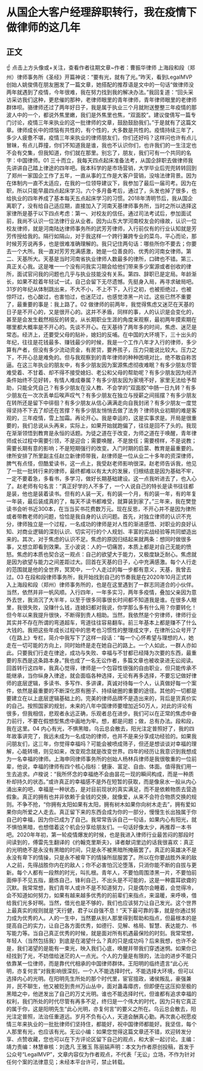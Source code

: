 # 从国企大客户经理辞职转行，我在疫情下做律师的这几年
## 正文
☝ 点击上方头像或+关注，查看作者往期文章~作者：曹振华律师 上海段和段（郑州）律师事务所《圣经》开篇神说：“要有光，就有了光。”昨天，看到LegalMVP创始人姚俊倩在朋友圈发了一篇文章，她搭配的推荐语是文中的一句话“做律师没两年就遇到了疫情，今年很难，我在努力找到我的解决办法。”我回复道：“回头采访采访我们这种，更悲催的那种，老律师眼里的青年律师，青年律师眼里的老律师群体呗。骆律师还过了两年好日子，我是属于执业三个月就附送整整三年疫情的那波人中的一个，都说外焦里嫩，我们是外焦里也焦，“双面胶”。建议俊倩写一篇专门讨论，疫情三年来执业的这一批律师的文章，鼓励鼓励我们。”于是就有了这篇文章。律师成长中的烦恼有共性的，有个性的，大多数是共性的。疫情持续三年了，多少人疲惫不堪，疫情三年来执业的律师朋友们，你们还好吗？这样问也许有点儿冒昧，有点儿莽撞，你们不知道我是谁，我也不认识你们，也许我们的一生注定也不会有交集，但我知道，你们就在那里。别忘了，朋友，我们可有一个共同的名字：中国律师。01 三十而立，我每天四点起床准备法考，从国企辞职去做律师我先讲讲自己踏上律途的四年吧。我本科学的是市场营销，大学毕业后兜兜转转回到了郑州一家国企工作了五年，一直从事的工作是大客户营销，没啥法律背景。因为在体制内一直不太适应，在我的一位领导建议下，我参加了最后一届司考。因为在职，所以只能早晨四点起床学习。六个多月备考后，通过了，头发也掉了很多，也给执业的四年养成了基本每天五点起床学习的习惯。2018年清明节后，我从国企离职了，没有给自己适应期，直接加入了河南天基律师事务所，当时之所以选择这家律所是基于以下四点考虑：第一、对校友的信任。通过司法考试后，参加面试前，我尚不认识一位法律行业从业者。因为山东大学河南校友会的缘故，认识一位校友律师，就是河南陆达律师事务所的武芳芳律师，入行前仅有的行业认知就是芳芳传授给我的。隔行如隔山，对于我这样一个跨行兼跨专业的菜鸟，平心而论，那时候芳芳说再多，也是很难准确理解的。我只记住两句话：哪些所你不要去；你要去一个大所。我一直对芳芳充满感激，她是一位善良的、优秀的河南女律师。第二、天基所大。天基是当时河南省执业律师人数最多的律所，口碑也不错。第三、真正关心我。这是唯一一个没有问我实习期会给他们带来多少案源或者创收的律所，面试官问我的问题也几乎与执业技能没有关系。第四、辞职已是定局。年龄渐长，如果不趁着年轻试一试，自己会留下无尽遗憾。先挺身入局，再寻求破局吧。31岁的年纪从体制跳出来，不大不小，不上不下，入行之初，也被拒绝过，也被惊吓过，也心酸过，也害怕过，也迷茫过，也感觉漆黑一片过。这些已然不重要了，最重要的事是：我上路了。02 做律师的前两年，我觉得焦虑又迷茫在天基的日子是不开心的，又是很开心的。这并不矛盾，同样的事，人的认识是会变化的，甚至是会发生截然相反的转变。从长期职业生涯的角度来观察，最初两年摸索期在哪里都大概率是不开心的。先谈不开心。在天基待了两年多的时间，焦虑、迷茫是常态。经济上，还要受父母的贴补，媳妇的反哺。在中国的大环境下，三十出头的年纪，往往是花钱最多、赚钱最少的时候，我是一个工作八年才入行的律师，多少算有产者，但没有多少流动资金，有房贷，要养孩子，压力只能说比较大。压力之下，不开心总是难免的。但与我观察到的青年律师的种种困境对比，绝不敢自称苦逼。在这三年执业的朋友中，有多少朋友因为案源焦虑彻夜难眠？有多少朋友尽管难受着、不甘着、却不得不接受媳妇、老公和父母的帮助呢？有多少朋友因为经济条件始终不见好转，有情人难成眷属？有多少朋友因为家境不好，家里无法给予帮助，只能全凭自己？有多少朋友在没人教、不会学的“双面胶”中肠一日九转？有多少朋友在一次次丢单后唉声叹气？有多少朋友在独立与授薪之间摇摆？有多少朋友在转所还是留下中徘徊？有多少朋友从信心满满走向自我封闭？有多少朋友一度觉得坚持不下去了却还在苦撑？有多少朋友悄悄去做了法务？律师执业初期的难是客观的，三年疫情，雪上加霜。再论开心。我是幸运的，这是实事求是。开局是很重要的，我们总说从头再来，实际上，如果开始就跑偏了，往往是回不了头的。我现在渐渐领悟到教育是永恒的话题。为徒之道在于改变，为师之道在于唤醒，青年律师成长过程中需要引领，不是迎合；需要唤醒，不是放任；需要榜样，不是说教；需要长期有意的影响；不是短期强行的改变。入门时期的启蒙、教育是最重要的。律所安排了所里副主任赵立新律师带我，赵律师是一位从业二十多年的资深律师，脾气有点怪，但酷爱读书，这一点上，我受赵老师影响很深。赵老师告诉我，他见了一批一批转行来的律师，最终都难以有太大的发展，归根结底是因为基础不牢，一定不要着急，多看书，多学习，做好长期基础建设。这一点我听进去了，也入心了。赵老师有句名言：“真正好学的人不多了，一个人说自己的特长是读书往往都是装，他也是装着读书。但有的人装一天，有的装一个月，有的装一年，有的年复一年装，最后装成真的了，每天不读书都难受，就算装到家了。”三年来，我在樊登读书会听书近300本，在当当买书花费数万元。现在反思，不开心并不是因为律所或者带教老师的问题，恰恰是我自身的认识问题。首先，对独立律师的认识不充分，律师独立是一个过程，一名成功的律师是对人性的渐进感悟、对职业的良好认知、对商业逻辑的深刻认识、切实可行的个人规划、丰富的实战经验等共同塑造出来的。其次，对于焦虑的认识不足。焦虑的原因归结起来就两条：想同时做很多事，又想立即看到效果。王小波说：人的一切痛苦，本质上都是对自己无能的愤怒。焦虑的本质也契合这一观点：自己的欲望大于能力，又极度缺乏耐心。焦虑就是因为欲望与能力之间差距过大。回首在天基的日子，心中充满感激。每个人行走的范围就是他的全世界，冥冥中，一个人走过的每一步都有意义，天基，我曾去过。03 在段和段律师事务所，我开始找到自己的节奏我是在2020年10月正式转入上海段和段（郑州）律师事务所的，也是在这里遇到了一群志同道合的小伙伴。当然，依然并非一帆风顺。入行四年，一年多实习，两年多疫情，叠加父亲因为意外去世，我消沉了大半年，以至于很多同事很长时间都不知道我是谁。在很多人眼里，我很失败，没赚什么钱，连媳妇都对我说，你学那么多有什么用？你要转化！但今年以来我提升很快，不断得到贵人相助。当然，我依然是个穷律师，律师行业其实并不存在所谓的弯道超车，弯道往往容易翻车。前三年基本上都是赚不了什么大钱的。我把这些年成长过程中的思考也习惯性的整理成文字，在律所公众号开了《在路上》专栏，简介中我写下了这样一段话：“每一个心怀希望与理想的人，她走在一切可能的方向上，同时始终是走在她自己的路上。一个人如此，一群人亦如此。只要我们行走在律途，成功与失败、幸福与不甘都已经降为次要的东西，最重要的东西是这条路本身。”我也成了一名无讼作者，多篇文章也被收录进无讼阅读。回首转行这四年，我真心觉得，律师是一个包容性很强的自由职业，但只能传承不能继承，当你纵身入律途，就会面临各种选择，无论有再多选择，不要忘记做好律师的底层逻辑，多读书、多写作、多讲课，真诚对待每一个人，认真做好每一个案件，依然是最重要的不断深化原有圈子、持续破圈的重要的途径。其他的一切都是要建立在以上底层逻辑基础上的。完美的律师品牌不是造出来的，背后是货真价实的自己。按照国家的规划，未来的八年中国律师要增加近50万人，对此的评论有很多，但我相信，悲观者永远正确，乐观者总在进步。我们可以在正常的焦虑中奋力前行，不要在假想型焦虑中画地为牢。想，都是问题；做，总有办法。段和段，我在这里。04 内心有光，不惧黑暗，乌云总会散去，阳光注定普照好了，我的四年故事讲完了，我远未成为一名成功的律师，也并不是来分享成功经验的。如果我问朋友们，这三年，你觉得幸福吗？可能会被喷成筛子，但还是想谈谈对幸福的理解，心能转境，则见如来，改变观念就是改变世界。四年的经历让我意识到我想成为一名幸福的律师。上海申同律师事务所的创始人杨林兵律师是我很敬重的一位前辈，他说，幸福的律师有四个核心指标：健康、富足、自由、体面。值得我们用一生去追求。卢梭说：“我所怀念的幸福绝不会由昙花一现的瞬间构成，而是一种质朴却持久的状态。”或许真正的幸福感不是外在短暂的获取，而是像泉水一般从内心涌出来的吧，幸福是一种状态，是对目前现状的真实满足，而不是依赖物质去营造假象。真正的拥有也并非依赖于金钱的交换，就像爱，从来不会符合物质交换的规则。不争不抢，“你拥有太阳如果有太阳，拥有树木如果你向树木走去”，拥有爱如果你向所爱之人走去。真正留下来的东西会成为你的一部分，慢慢生长出独属于你自己的幸福，因为你已成为了自己。我常常告诉自己一句话，如果内心有阳光，就不惧怕黑暗，也想借着这个机会分享给朋友们。一句话好像太少，再推荐一本书吧。2020年年初，第一轮疫情爆发的时候，也是我进入律师行业最苦闷的那段时间读到的，傅雷先生翻译的《约翰克里斯夫》，译者献词里边的话我很喜欢：真正的光明绝不是永没有黑暗的时间，只是永不被黑暗所掩蔽罢了。真正的英雄决不是永没有卑下的情操，只是永不被卑下的情操所屈服罢了。所以在你要战胜外来的敌人之前，先得战胜你内在的敌人；你不必害怕沉沦堕落，只消你能不断的自拔与更新。每个人都有一段熬的时光，叫扎根。青年人，不要怕周围漆黑一片，不要怕前面伸手不见五指，磨炼自己，锋利自己，不出头是不可能的，这是一种震耳欲聋的沉默。我常常想，我们青年人或许不是不知道努力，只是偶尔会睡着，会觉得冷，会不知道如何努力，如果有越来越多优秀的的前辈们来指点，来温暖，来呼唤，借给我们光多好啊。当然，借光也是不够的，我们也应该努力让自己发光。这个世界上最真实的规则就是“天行健，君子以自强不息！”天下最可靠的事，就是你通过努力成为优秀的人。人的一生中，当然要从别人那里得到帮助和指点，但最根本的是提高自己的实力，让自己各方面优秀，如德行、见解、格局、智慧、表达能力、书写能力等。当自己真正优秀的时候，就是面对所有机遇最保险的时刻。我常常想，年轻人（当然包括我）到底是在渴望什么？真的只是成功吗？后来我想，也许不全是，我们渴望的是能有一束光，映入我们心底，唤醒并带我们穿透迷惘。如果你已经找到了光，不妨借给迷茫的人一点光。个人的力量是有限的，法治的进步不能只依靠某一位律师，而是靠代代相承的中国律师群体。王阳明的临终遗言“此心光明，亦复何言”对我影响很深刻，一个人不能选择时代，不能选择大环境，但可以选择内心的光明。在阳明先生所处的那个时代里，宦官擅政，诸侯叛乱，豪强兼并，民不聊生，他又被贬到贵州万山丛中，面对蛊毒瘴疠，但即便在这压抑至极的黑暗之中，他迸发出了自己的万丈光明。谁也不能选择时代，但谁都有追求幸福的权利，我们所处的时代尽管有再多不足，终归是一个伟大的时代，因为只有它真正的属于你，这是阳明先生“此心光明，亦复何言”的要义之所在。乌云总会散去，阳光注定普照，法治任重道远。岁月不负有心人，天道会酬真心勤。再次衷心祝愿疫情三年来执业的一批批律师们坚持住，都能好，祝中国律师都能好。我坚信，每个人那里有光，也应该有光。无讼小编：如果您觉得这篇文章还不错，欢迎转发分享、点赞收藏，您也可以在下方评论区留下自己的观点，和大家一起讨论。主编：靖力责编：林慧审核：刘逸凡 王雅玉 陈丽娟声明：本文为作者原创投稿，首发于公众号“LegalMVP”，文章内容仅为作者观点，不代表「无讼」立场，不作为针对任何个案的法律意见；未经本平台许可，禁止转载。